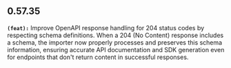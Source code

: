 ## 0.57.35
**`(feat):`** Improve OpenAPI response handling for 204 status codes by respecting schema definitions. 
When a 204 (No Content) response includes a schema, the importer now properly processes 
and preserves this schema information, ensuring accurate API documentation and SDK generation 
even for endpoints that don't return content in successful responses.


